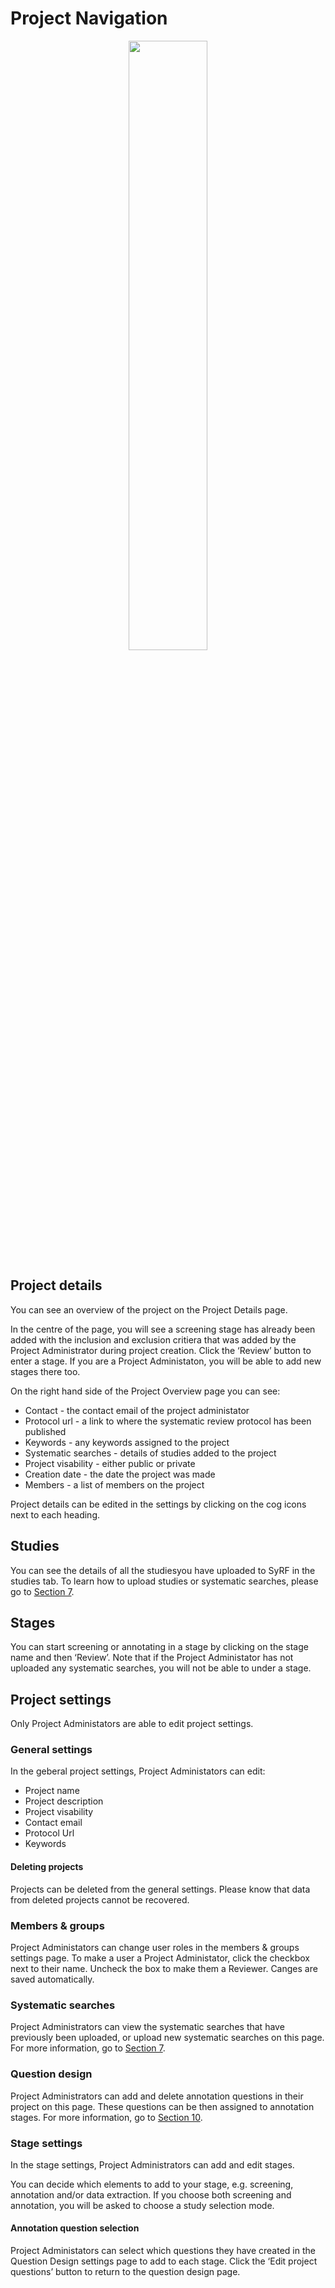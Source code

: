 # Project Navigation {#nagivation}

<center>
![](figs/06_01_project_nav.png){#id .class width=50% height=50%}
</center>

## Project details
You can see an overview of the project on the Project Details page. 

In the centre of the page, you will see a screening stage has already been added with the inclusion and exclusion critiera that was added by the Project Administrator during project creation. Click the 'Review' button to enter a stage. If you are a Project Administaton, you will be able to add new stages there too. 

On the right hand side of the Project Overview page you can see:

* Contact - the contact email of the project administator
* Protocol url - a link to where the systematic review protocol has been published
* Keywords - any keywords assigned to the project
* Systematic searches - details of studies added to the project
* Project visability - either public or private
* Creation date - the date the project was made
* Members - a list of members on the project

Project details can be edited in the settings by clicking on the cog icons next to each heading.

## Studies
You can see the details of all the studiesyou have uploaded to SyRF in the studies tab. To learn how to upload studies or systematic searches, please go to [Section 7](https://camaradesuk.github.io/syrf_userguide/systematicSearch.html).

## Stages
You can start screening or annotating in a stage by clicking on the stage name and then 'Review'. Note that if the Project Administator has not uploaded any systematic searches, you will not be able to under a stage.

## Project settings
Only Project Administators are able to edit project settings.

### General settings
In the geberal project settings, Project Administators can edit:

* Project name
* Project description
* Project visability
* Contact email
* Protocol Url
* Keywords

#### Deleting projects
Projects can be deleted from the general settings. Please know that data from deleted projects cannot be recovered.

### Members & groups
Project Administators can change user roles in the members & groups settings page. To make a user a Project Administator, click the checkbox next to their name. Uncheck the box to make them a Reviewer. Canges are saved automatically.

### Systematic searches
Project Administrators can view the systematic searches that have previously been uploaded, or upload new systematic searches on this page. For more information, go to [Section 7](https://camaradesuk.github.io/syrf_userguide/systematicSearch.html).

### Question design
Project Administrators can add and delete annotation questions in their project on this page. These questions can be then assigned to annotation stages. For more information, go to [Section 10](https://camaradesuk.github.io/syrf_userguide/projectannotation.html).

### Stage settings
In the stage settings, Project Administrators can add and edit stages.

You can decide which elements to add to your stage, e.g. screening, annotation and/or data extraction. If you choose both screening and annotation, you will be asked to choose a study selection mode.

#### Annotation question selection
Project Administators can select which questions they have created in the Question Design settings page to add to each stage. Click the 'Edit project questions' button to return to the question design page.